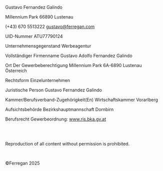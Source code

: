 
Gustavo Fernandez Galindo

Millennium Park 66890 Lustenau

(+43) 670 5513222 gustavo@ferregan.com

UID-Nummer ATU77790124

Unternehmensgegenstand Werbeagentur

Vollständiger Firmenname Gustavo Adolfo Fernandez Galindo

Ort Der Gewerbeberechtigung Millennium Park 6A-6890 Lustenau Österreich

Rechtsform Einzelunternehmen

Juristische Person Gustavo Fernandez Galindo

Kammer/Berufsverband-Zugehörigkeit(En) Wirtschaftskammer Vorarlberg

Aufsichtsbehörde Bezirkshauptmannschaft Dornbirn

Berufsrecht Gewerbeordnung: www.ris.bka.gv.at

<br />
<br />

Reproduction of all content without permission is prohibited.

<br />

©Ferregan 2025
